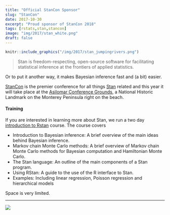 ```yaml
---
title: "Official StanCon Sponsor"
slug: "StanCon"
date: 2017-10-30
excerpt: "Proud sponsor of StanCon 2018"
tags: [rstats,stan,stancon]
image: "img/2017/stan_white.png"
draft: false
---
```


```r
knitr::include_graphics("/img/2017/stan_jumpingrivers.png") 
```

> Stan is freedom-respecting, open-source software for facilitating statistical inference at 
> the frontiers of applied statistics.

Or to put it another way, it makes Bayesian inference fast and (a bit) easier.

[StanCon](http://mc-stan.org/events/stancon2018/) is the premier conference for all things 
[Stan](http://mc-stan.org/) related and this year it will take place at the [Asilomar Conference Grounds](http://www.visitasilomar.com/), a National Historic Landmark on the Monterey Peninsula right on the beach.

#### Training

If you are interested in learning more about Stan, we run a two day [introduction to Rstan](https://www.jumpingrivers.com/courses/13_introductions-to-bayesian-inference-using-rstan?utm_source=blog&utm_medium=link&utm_campaign=stancon2018)
course. The course covers

  * Introduction to Bayesian inference: A brief overview of the main ideas behind Bayesian inference.
  * Markov chain Monte Carlo methods: A brief overview of Markov chain Monte Carlo methods for Bayesian computation and Hamiltonian Monte Carlo.
  * The Stan language: An outline of the main components of a Stan program.
  * Using RStan: A guide to the use of the R interface to Stan.
  * Examples: Including linear regression, Poisson regression and hierarchical models

Space is very limited.

---

[![](/img/logos/300_125.jpg)](https://www.jumpingrivers.com/?utm_source=blog&utm_medium=image&utm_campaign=stancon2018)


